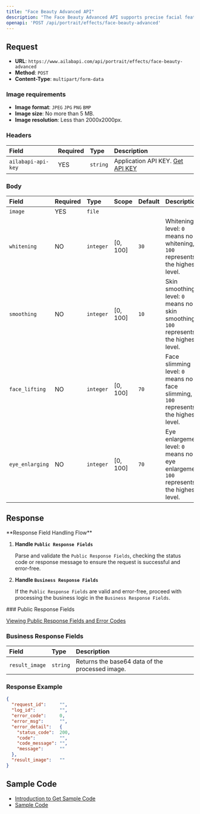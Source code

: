 ```yaml
---
title: "Face Beauty Advanced API"
description: "The Face Beauty Advanced API supports precise facial feature localization and offers a range of beautification functions, including skin smoothing, skin brightening, acne removal, and eye enlargement effects. It can enhance up to five faces simultaneously, ensuring each face receives personalized beautification."
openapi: 'POST /api/portrait/effects/face-beauty-advanced'
---
```


## Request

- **URL**: `https://www.ailabapi.com/api/portrait/effects/face-beauty-advanced`
- **Method**: `POST`
- **Content-Type**: `multipart/form-data`

### Image requirements

- **Image format**: `JPEG` `JPG` `PNG` `BMP`
- **Image size**: No more than 5 MB.
- **Image resolution**: Less than 2000x2000px.

### Headers

| Field              | Required | Type     | Description                                        |
|:-------------------|:---------|:---------|:---------------------------------------------------|
| `ailabapi-api-key` | YES      | `string` | Application API KEY. [Get API KEY](/doc/get-api-key) |

### Body

| Field           | Required | Type      | Scope    | Default | Description                                                                              |
|:----------------|:---------|:----------|:---------|:--------|:-----------------------------------------------------------------------------------------|
| `image`         | YES      | `file`    |          |         |                                                                                          |
| `whitening`     | NO       | `integer` | [0, 100] | `30`    | Whitening level: `0` means no whitening, `100` represents the highest level.             |
| `smoothing`     | NO       | `integer` | [0, 100] | `10`    | Skin smoothing level: `0` means no skin smoothing, `100` represents the highest level.   |
| `face_lifting`  | NO       | `integer` | [0, 100] | `70`    | Face slimming level: `0` means no face slimming, `100` represents the highest level.     |
| `eye_enlarging` | NO       | `integer` | [0, 100] | `70`    | Eye enlargement level: `0` means no eye enlargement, `100` represents the highest level. |

## Response

<Warning>
**Response Field Handling Flow**

1. **Handle `Public Response Fields`**

   Parse and validate the `Public Response Fields`, checking the status code or response message to ensure the request is successful and error-free.

2. **Handle `Business Response Fields`**

   If the `Public Response Fields` are valid and error-free, proceed with processing the business logic in the `Business Response Fields`.
</Warning>
### Public Response Fields

<a href="/docs/response-description" target="_blank">Viewing Public Response Fields and Error Codes</a>

### Business Response Fields

| Field          | Type     | Description                                     |
|:---------------|:---------|:------------------------------------------------|
| `result_image` | `string` | Returns the base64 data of the processed image. |

### Response Example

```json
{
  "request_id":     "",
  "log_id":         "",
  "error_code":     0,
  "error_msg":      "",
  "error_detail":   {
    "status_code":  200,
    "code":         "",
    "code_message": "",
    "message":      ""
  },
  "result_image":   ""
}
```

## Sample Code

- [Introduction to Get Sample Code](get-sample-code)
- [Sample Code][PostmanURL]

[PostmanURL]: https://documenter.getpostman.com/view/26387069/2s93JxqgHE#8dfb7bd2-e2fb-4ddb-8c25-f66f18571b1a